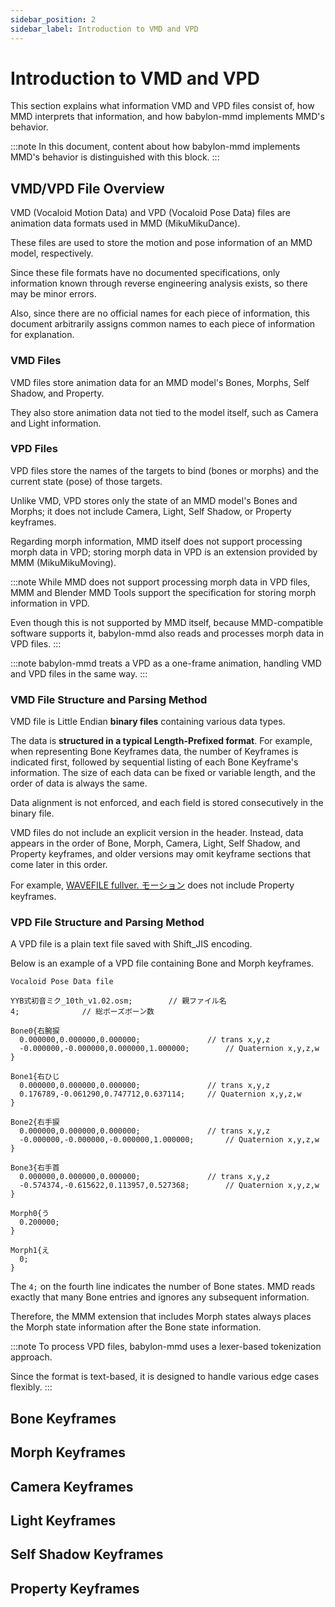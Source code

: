 ```yaml
---
sidebar_position: 2
sidebar_label: Introduction to VMD and VPD
---
```


# Introduction to VMD and VPD

This section explains what information VMD and VPD files consist of, how MMD interprets that information,
and how babylon-mmd implements MMD's behavior.

:::note
In this document, content about how babylon-mmd implements MMD's behavior is distinguished with this block.
:::


<TOCInline toc={toc} />

## VMD/VPD File Overview

VMD (Vocaloid Motion Data) and VPD (Vocaloid Pose Data) files are animation data formats used in MMD (MikuMikuDance).

These files are used to store the motion and pose information of an MMD model, respectively.

Since these file formats have no documented specifications, only information known through reverse engineering analysis exists, so there may be minor errors.

Also, since there are no official names for each piece of information,
this document arbitrarily assigns common names to each piece of information for explanation.

### VMD Files

VMD files store animation data for an MMD model's Bones, Morphs, Self Shadow, and Property.

They also store animation data not tied to the model itself, such as Camera and Light information.

### VPD Files

VPD files store the names of the targets to bind (bones or morphs) and the current state (pose) of those targets.

Unlike VMD, VPD stores only the state of an MMD model's Bones and Morphs; it does not include Camera, Light, Self Shadow, or Property keyframes.

Regarding morph information, MMD itself does not support processing morph data in VPD; storing morph data in VPD is an extension provided by MMM (MikuMikuMoving).

:::note
While MMD does not support processing morph data in VPD files, MMM and Blender MMD Tools support the specification for storing morph information in VPD.

Even though this is not supported by MMD itself, because MMD-compatible software supports it, babylon-mmd also reads and processes morph data in VPD files.
:::

:::note
babylon-mmd treats a VPD as a one-frame animation, handling VMD and VPD files in the same way.
:::

### VMD File Structure and Parsing Method

VMD file is Little Endian **binary files** containing various data types.

The data is **structured in a typical Length-Prefixed format**. For example, when representing Bone Keyframes data,
the number of Keyframes is indicated first, followed by sequential listing of each Bone Keyframe's information.
The size of each data can be fixed or variable length, and the order of data is always the same.

Data alignment is not enforced, and each field is stored consecutively in the binary file.

VMD files do not include an explicit version in the header.
Instead, data appears in the order of Bone, Morph, Camera, Light, Self Shadow, and Property keyframes,
and older versions may omit keyframe sections that come later in this order.

For example, [WAVEFILE fullver. モーション](https://bowlroll.net/file/5983) does not include Property keyframes.

### VPD File Structure and Parsing Method

A VPD file is a plain text file saved with Shift_JIS encoding.

Below is an example of a VPD file containing Bone and Morph keyframes.

```
Vocaloid Pose Data file

YYB式初音ミク_10th_v1.02.osm;		// 親ファイル名
4;				// 総ポーズボーン数

Bone0{右腕捩
  0.000000,0.000000,0.000000;				// trans x,y,z
  -0.000000,-0.000000,0.000000,1.000000;		// Quaternion x,y,z,w
}

Bone1{右ひじ
  0.000000,0.000000,0.000000;				// trans x,y,z
  0.176789,-0.061290,0.747712,0.637114;		// Quaternion x,y,z,w
}

Bone2{右手捩
  0.000000,0.000000,0.000000;				// trans x,y,z
  -0.000000,-0.000000,-0.000000,1.000000;		// Quaternion x,y,z,w
}

Bone3{右手首
  0.000000,0.000000,0.000000;				// trans x,y,z
  -0.574374,-0.615622,0.113957,0.527368;		// Quaternion x,y,z,w
}

Morph0{う
  0.200000;
}

Morph1{え
  0;
}
```

The `4;` on the fourth line indicates the number of Bone states. MMD reads exactly that many Bone entries and ignores any subsequent information.

Therefore, the MMM extension that includes Morph states always places the Morph state information after the Bone state information.

:::note
To process VPD files, babylon-mmd uses a lexer-based tokenization approach.

Since the format is text-based, it is designed to handle various edge cases flexibly.
:::

## Bone Keyframes

## Morph Keyframes

## Camera Keyframes

## Light Keyframes

## Self Shadow Keyframes

## Property Keyframes
